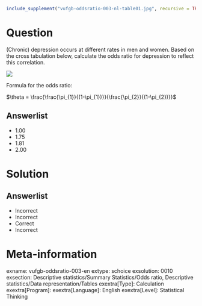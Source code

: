 ```r
include_supplement("vufgb-oddsratio-003-nl-table01.jpg", recursive = TRUE)
```

Question
========
  
(Chronic) depression occurs at different rates in men and women. Based on the cross tabulation below, calculate the odds ratio for depression to reflect this correlation.

![](vufgb-oddsratio-003-nl-table01.jpg)

Formula for the odds ratio:

$\theta = \frac{\frac{\pi_{1}}{(1-\pi_{1})}}{\frac{\pi_{2}}{(1-\pi_{2})}}$


  
Answerlist
----------
* 1.00
* 1.75
* 1.81
* 2.00

Solution
========

Answerlist
----------
* Incorrect
* Incorrect
* Correct
* Incorrect

Meta-information
================
exname: vufgb-oddsratio-003-en
extype: schoice
exsolution: 0010
exsection: Descriptive statistics/Summary Statistics/Odds ratio, Descriptive statistics/Data representation/Tables
exextra[Type]: Calculation
exextra[Program]: 
exextra[Language]: English
exextra[Level]: Statistical Thinking
